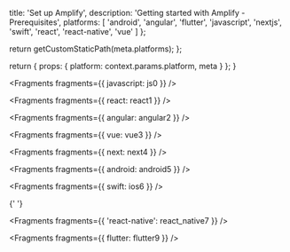
  title: 'Set up Amplify',
  description: 'Getting started with Amplify - Prerequisites',
  platforms: [
    'android',
    'angular',
    'flutter',
    'javascript',
    'nextjs',
    'swift',
    'react',
    'react-native',
    'vue'
  ]
};

  return getCustomStaticPath(meta.platforms);
};

  return {
    props: {
      platform: context.params.platform,
      meta
    }
  };
}


<Fragments fragments={{ javascript: js0 }} />


<Fragments fragments={{ react: react1 }} />


<Fragments fragments={{ angular: angular2 }} />


<Fragments fragments={{ vue: vue3 }} />


<Fragments fragments={{ next: next4 }} />


<Fragments fragments={{ android: android5 }} />


<Fragments fragments={{ swift: ios6 }} />


{' '}

<Fragments fragments={{ 'react-native': react_native7 }} />


<Fragments fragments={{ flutter: flutter9 }} />
